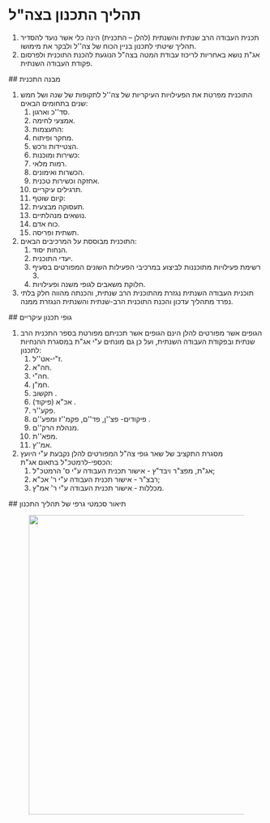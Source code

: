 # תהליך התכנון בצה"ל 
<ol><li>תכנית העבודה הרב שנתית והשנתית (להלן – התכנית) הינה כלי אשר נועד להסדיר תהליך שיטתי לתכנון בניין הכוח של צה''ל ולבקר את מימושו.</li><li>אג"ת נושא באחריות לריכוז עבודת המטה בצה"ל הנוגעת להכנת התוכנית ולפרסום פקודת העבודה השנתית.</li></ol> 
 ## מבנה התכנית 
<ol><li>התוכנית מפרטת את הפעילויות העיקריות של צה''ל לתקופות של שנה ושל חמש שנים בתחומים הבאים:<ol><li>סד''כ וארגון.</li><li>אמצעי לחימה.</li><li>התעצמות:</li><li>מחקר ופיתוח.</li><li>הצטיידות ורכש.</li><li>כשירות ומוכנות:</li><li>רמות מלאי.</li><li>הכשרות ואימונים.</li><li>אחזקה וכשירות טכנית.</li><li>תרגילים עיקריים.</li><li>קיום שוטף:</li><li>תעסוקה מבצעית.</li><li>נושאים מנהלתיים.</li><li>כוח אדם.</li><li>תשתית ופריסה.</li></ol></li><li>התוכנית מבוססת על המרכיבים הבאים:<ol><li>הנחות יסוד.</li><li>יעדי התוכנית.</li><li>רשימת פעילויות מתוכננות לביצוע במרכיבי הפעילות השונים המפורטים בסעיף 3.</li><li>חלוקת משאבים לגופי משנה ופעילויות.</li></ol></li><li>תוכנית העבודה השנתית נגזרת מהתוכנית הרב שנתית, והכנתה מהווה חלק בלתי נפרד מתהליך עדכון והכנת התוכנית הרב-שנתית והשנתית הנגזרת ממנה.</li></ol> 
 ## גופי תכנון עיקריים 
<ol><li>הגופים אשר מפורטים להלן הינם הגופים אשר תכניתם מפורטת בספר התכנית הרב שנתית ובפקודת העבודה השנתית, ועל כן גם מונחים ע"י אג"ת במסגרת ההנחיות לתכנון:<ol><li>ז"י-אט''ל.</li><li>חה"א.</li><li>חה"י.</li><li>חמ"ן.</li><li>תקשוב .</li><li>אכ"א (פיקוד) .</li><li>פקע''ר.</li><li>פיקודים- פצ''ן, פד''ם, פקמ''ז ומפע''ם .</li><li>מנהלת הרק''ם.</li><li>מפא''ת.</li><li>אמ''ץ.</li></ol></li><li>מסגרת התקציב של שאר גופי צה"ל המפורטים להלן נקבעת ע"י היועץ הכספי-לרמטכ"ל בתאום אג"ת:<ol><li>אג"ת, מפצ"ר ויבד"ץ - אישור תכנית העבודה ע"י ס' הרמטכ"ל;</li><li>רבצ"ר - אישור תכנית העבודה ע"י ר' אכ"א;</li><li>מכללות - אישור תכנית העבודה ע"י ר' אמ"ץ.</li></ol></li></ol> 
 ## תיאור סכמטי גרפי של תהליך התכנון 
<figure className="image"><img style={{aspectRatio: "553/591"}} src="https://jyz8p1uw8qavvlz5.public.blob.vercel-storage.com//images/1717653674727-image-k5kYZ9ImpAQQoj6Jit6FmQN7E8CBRR.png" width="553" height="591" /></figure>